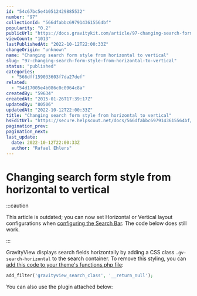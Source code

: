```yaml
---
id: "54c67bc5e4b0512429885532"
number: "97"
collectionId: "566dfabbc6979143615564bf"
popularity: "0.2"
publicUrl: "https://docs.gravitykit.com/article/97-changing-search-form-style-from-horizontal-to-vertical"
viewCount: "1013"
lastPublishedAt: "2022-10-12T22:00:33Z"
changeOrigin: "unknown"
name: "Changing search form style from horizontal to vertical"
slug: "97-changing-search-form-style-from-horizontal-to-vertical"
status: "published"
categories: 
  - "566dff159033603f7da27def"
related: 
  - "54d17005e4b086c0c0964c8a"
createdBy: "59634"
createdAt: "2015-01-26T17:39:17Z"
updatedBy: "80506"
updatedAt: "2022-10-12T22:00:33Z"
title: "Changing search form style from horizontal to vertical"
hsEditUrl: "https://secure.helpscout.net/docs/566dfabbc6979143615564bf/article/54c67bc5e4b0512429885532"
pagination_prev: 
pagination_next: 
last_update:
  date: 2022-10-12T22:00:33Z
  author: "Rafael Ehlers"
---
```


# Changing search form style from horizontal to vertical


:::caution

This article is outdated; you can now set Horizontal or Vertical layout configurations when [configuring the Search Bar](https://docs.gravitykit.com/article/189-configuring-the-search-bar). The code below does still work.

:::



GravityView displays search fields horizontally by adding a CSS class `.gv-search-horizontal` to the search container. To remove this styling, you can [add this code to your theme's functions.php file](https://docs.gravitykit.com/article/210-where-to-put-code-samples):

```php
add_filter('gravityview_search_class', '__return_null');
```

You can also use the plugin attached below: